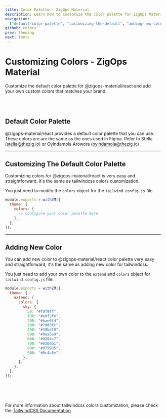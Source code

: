 ```yaml
---
title: Color Palette - ZigOps Material
description: Learn how to customize the color palette for ZigOps Material.
navigation:
  ["default-color-palette", "customizing-the-default", "adding-new-color"]
github: colors
prev: theming
next: fonts
---
```


# Customizing Colors - ZigOps Material

Customize the default color palette for @zigops-material/react and add your own custom colors that matches your brand.

<br />
<br />

## Default Color Palette

@zigops-material/react provides a default color palette that you can use. These colors are are the same as the ones used in Figma. Refer to Stella (stella@thezig.io) or Oyindamola Arowora (oyindamola@thezig.io) .

<div
  id="default-color-palette"
  className="mt-12 grid scroll-mt-56 grid-cols-1 gap-8"
>
  <ColorPalette
    name="blue gray"
    colors={{
      50: "#eceff1",
      100: "#cfd8dc",
      200: "#b0bec5",
      300: "#90a4ae",
      400: "#78909c",
      500: "#607d8b",
      600: "#546e7a",
      700: "#455a64",
      800: "#37474f",
      900: "#263238",
    }}
  />
  <ColorPalette
    name="gray"
    colors={{
      50: "#fafafa",
      100: "#f5f5f5",
      200: "#eeeeee",
      300: "#e0e0e0",
      400: "#bdbdbd",
      500: "#9e9e9e",
      600: "#757575",
      700: "#616161",
      800: "#424242",
      900: "#212121",
    }}
  />
  <ColorPalette
    name="brown"
    colors={{
      50: "#efebe9",
      100: "#d7ccc8",
      200: "#bcaaa4",
      300: "#a1887f",
      400: "#8d6e63",
      500: "#795548",
      600: "#6d4c41",
      700: "#5d4037",
      800: "#4e342e",
      900: "#3e2723",
    }}
  />
  <ColorPalette
    name="deep orange"
    colors={{
      50: "#fbe9e7",
      100: "#ffccbc",
      200: "#ffab91",
      300: "#ff8a65",
      400: "#ff7043",
      500: "#ff5722",
      600: "#f4511e",
      700: "#e64a19",
      800: "#d84315",
      900: "#bf360c",
    }}
  />
  <ColorPalette
    name="orange"
    colors={{
      50: "#fff3e0",
      100: "#ffe0b2",
      200: "#ffcc80",
      300: "#ffb74d",
      400: "#ffa726",
      500: "#ff9800",
      600: "#fb8c00",
      700: "#f57c00",
      800: "#ef6c00",
      900: "#e65100",
    }}
  />
  <ColorPalette
    name="amber"
    colors={{
      50: "#fff8e1",
      100: "#ffecb3",
      200: "#ffe082",
      300: "#ffd54f",
      400: "#ffca28",
      500: "#ffc107",
      600: "#ffb300",
      700: "#ffa000",
      800: "#ff8f00",
      900: "#ff6f00",
    }}
  />
  <ColorPalette
    name="yellow"
    colors={{
      50: "#fffde7",
      100: "#fff9c4",
      200: "#fff59d",
      300: "#fff176",
      400: "#ffee58",
      500: "#ffeb3b",
      600: "#fdd835",
      700: "#fbc02d",
      800: "#f9a825",
      900: "#f57f17",
    }}
  />
  <ColorPalette
    name="lime"
    colors={{
      50: "#f9fbe7",
      100: "#f0f4c3",
      200: "#e6ee9c",
      300: "#dce775",
      400: "#d4e157",
      500: "#cddc39",
      600: "#c0ca33",
      700: "#afb42b",
      800: "#9e9d24",
      900: "#827717",
    }}
  />
  <ColorPalette
    name="light-green"
    colors={{
      50: "#f1f8e9",
      100: "#dcedc8",
      200: "#c5e1a5",
      300: "#aed581",
      400: "#9ccc65",
      500: "#8bc34a",
      600: "#7cb342",
      700: "#689f38",
      800: "#558b2f",
      900: "#33691e",
    }}
  />
  <ColorPalette
    name="green"
    colors={{
      50: "#e8f5e9",
      100: "#c8e6c9",
      200: "#a5d6a7",
      300: "#81c784",
      400: "#66bb6a",
      500: "#4caf50",
      600: "#43a047",
      700: "#388e3c",
      800: "#2e7d32",
      900: "#1b5e20",
    }}
  />
  <ColorPalette
    name="teal"
    colors={{
      50: "#e0f2f1",
      100: "#b2dfdb",
      200: "#80cbc4",
      300: "#4db6ac",
      400: "#26a69a",
      500: "#009688",
      600: "#00897b",
      700: "#00796b",
      800: "#00695c",
      900: "#004d40",
    }}
  />
  <ColorPalette
    name="cyan"
    colors={{
      50: "#e0f7fa",
      100: "#b2ebf2",
      200: "#80deea",
      300: "#4dd0e1",
      400: "#26c6da",
      500: "#00bcd4",
      600: "#00acc1",
      700: "#0097a7",
      800: "#00838f",
      900: "#006064",
    }}
  />
  <ColorPalette
    name="light-blue"
    colors={{
      50: "#e1f5fe",
      100: "#b3e5fc",
      200: "#81d4fa",
      300: "#4fc3f7",
      400: "#29b6f6",
      500: "#03a9f4",
      600: "#039be5",
      700: "#0288d1",
      800: "#0277bd",
      900: "#01579b",
    }}
  />
  <ColorPalette
    name="blue"
    colors={{
      50: "#e3f2fd",
      100: "#bbdefb",
      200: "#90caf9",
      300: "#64b5f6",
      400: "#42a5f5",
      500: "#2196f3",
      600: "#1e88e5",
      700: "#1976d2",
      800: "#1565c0",
      900: "#0d47a1",
    }}
  />
  <ColorPalette
    name="indigo"
    colors={{
      50: "#e8eaf6",
      100: "#c5cae9",
      200: "#9fa8da",
      300: "#7986cb",
      400: "#5c6bc0",
      500: "#3f51b5",
      600: "#3949ab",
      700: "#303f9f",
      800: "#283593",
      900: "#1a237e",
    }}
  />
  <ColorPalette
    name="deep-purple"
    colors={{
      50: "#ede7f6",
      100: "#d1c4e9",
      200: "#b39ddb",
      300: "#9575cd",
      400: "#7e57c2",
      500: "#673ab7",
      600: "#5e35b1",
      700: "#512da8",
      800: "#4527a0",
      900: "#311b92",
    }}
  />
  <ColorPalette
    name="purple"
    colors={{
      50: "#f3e5f5",
      100: "#e1bee7",
      200: "#ce93d8",
      300: "#ba68c8",
      400: "#ab47bc",
      500: "#9c27b0",
      600: "#8e24aa",
      700: "#7b1fa2",
      800: "#6a1b9a",
      900: "#4a148c",
    }}
  />
  <ColorPalette
    name="pink"
    colors={{
      50: "#fce4ec",
      100: "#f8bbd0",
      200: "#f48fb1",
      300: "#f06292",
      400: "#ec407a",
      500: "#e91e63",
      600: "#d81b60",
      700: "#c2185b",
      800: "#ad1457",
      900: "#880e4f",
    }}
  />
  <ColorPalette
    name="red"
    colors={{
      50: "#ffebee",
      100: "#ffcdd2",
      200: "#ef9a9a",
      300: "#e57373",
      400: "#ef5350",
      500: "#f44336",
      600: "#e53935",
      700: "#d32f2f",
      800: "#c62828",
      900: "#b71c1c",
    }}
  />
</div>

---

## Customizing The Default Color Palette

<span id="customizing-the-default" className="scroll-mt-48" />

Customizing colors for @zigops-material/react is very easy and straightforward, it's the same as tailwindcss colors customization.

You just need to modify the <Code>colors</Code> object for the <Code>tailwind.config.js</Code> file.

```js
module.exports = withZM({
  theme: {
    colors: {
      // Configure your color palette here
    },
  },
});
```

---

## Adding New Color

<span id="adding-new-color" className="scroll-mt-48" />

You can add new color to @zigops-material/react color palette very easy and straightforward, it's the same as adding new color for tailwindcss.

You just need to add your own color to the <Code>extend</Code> and <Code>colors</Code> object for <Code>tailwind.config.js</Code> file.

```js {5-16}
module.exports = withZM({
  theme: {
    extend: {
      colors: {
        sky: {
          50: "#f0f9ff",
          100: "#e0f2fe",
          200: "#bae6fd",
          300: "#7dd3fc",
          400: "#38bdf8",
          500: "#0ea5e9",
          600: "#0284c7",
          700: "#0369a1",
          800: "#075985",
          900: "#0c4a6e",
        },
      },
    },
  },
});
```

<br />
<br />
<br />

For more information about tailwindcss colors customization, please check the <a href="https://tailwindcss.com/docs/customizing-colors?ref=zigops-material" target="_blank" className="font-medium hover:text-blue-500 transition-colors">TailwindCSS Documentation</a>

